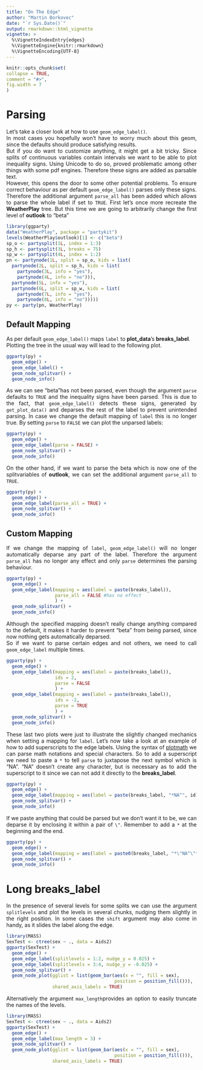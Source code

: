 ---
title: "On The Edge"
author: "Martin Borkovec"
date: "`r Sys.Date()`"
output: rmarkdown::html_vignette
vignette: >
  %\VignetteIndexEntry{edges}
  %\VignetteEngine{knitr::rmarkdown}
  %\VignetteEncoding{UTF-8}   
---
<style>
body {
text-align: justify}
</style>

```{r setup, include = FALSE}
knitr::opts_chunk$set(
collapse = TRUE,
comment = "#>",
fig.width = 7
)
```
# Parsing

Let's take a closer look at how to use `geom_edge_label()`.  
In most cases you hopefully won't have to worry much about this geom, since the defaults should produce satisfying results.  
But if you do want to customize anything, it might get a bit tricky. Since splits of continuous variables contain intervals we want to be able to plot inequality signs. Using Unicode to do so, proved problematic among other things with some pdf engines. Therefore these signs are added as parsable text.  
However, this opens the door to some other potential problems. To ensure correct behaviour as per default `geom_edge_label()` parses only these signs. Therefore the additional argument `parse_all` has been added which allows to parse the whole label if set to `TRUE`. 
First let's once more recreate the **WeatherPlay** tree. But this time we are going to arbitrarily change the first 
level of **outlook** to "beta"

```{r, echo = T, message= FALSE}
library(ggparty) 
data("WeatherPlay", package = "partykit")
levels(WeatherPlay$outlook)[1] <- c("beta")
sp_o <- partysplit(1L, index = 1:3)
sp_h <- partysplit(3L, breaks = 75)
sp_w <- partysplit(4L, index = 1:2)
pn <- partynode(1L, split = sp_o, kids = list(
  partynode(2L, split = sp_h, kids = list(
    partynode(3L, info = "yes"),
    partynode(4L, info = "no"))),
  partynode(5L, info = "yes"),
  partynode(6L, split = sp_w, kids = list(
    partynode(7L, info = "yes"),
    partynode(8L, info = "no")))))
py <- party(pn, WeatherPlay)
```

## Default Mapping

As per default `geom_edge_label()` maps `label` to **plot_data**'s **breaks_label**.     
Plotting the tree in the usual way will lead to the following plot.

```{r}
ggparty(py) +
  geom_edge() +
  geom_edge_label() +
  geom_node_splitvar() +
  geom_node_info()
```

As we can see "beta"has not been parsed, even though the argument `parse` defaults to `TRUE` and the inequality signs have been parsed. This is due to the fact, that `geom_edge_label()` detects these signs, generated by `get_plot_data()` and deparses the rest of the label to prevent unintended parsing. In case we change the default mapping of `label` this is no longer true. 
By setting `parse` to `FALSE` we can plot the unparsed labels:
```{r}
ggparty(py) +
  geom_edge() +
  geom_edge_label(parse = FALSE) +
  geom_node_splitvar() +
  geom_node_info()
```

On the other hand, if we want to parse the beta which is now one of the splitvariables of **outlook**, we can set the additional argument `parse_all` to `TRUE`. 
```{r}
ggparty(py) +
  geom_edge() +
  geom_edge_label(parse_all = TRUE) +
  geom_node_splitvar() +
  geom_node_info()
```

## Custom Mapping

If we change the mapping of `label`, `geom_edge_label()` will no longer automatically deparse any part of the label. Therefore the argument `parse_all` has no longer any effect and only `parse` determines the parsing behaviour.  

```{r}
ggparty(py) +
  geom_edge() +
  geom_edge_label(mapping = aes(label = paste(breaks_label)),
                  parse_all = FALSE #has no effect
                  ) +
  geom_node_splitvar() +
  geom_node_info()
```

Although the specified mapping doesn't really change anything compared to the default, it makes it harder to prevent "beta" from being parsed, since now nothing gets automatically deparsed.  
So if we want to parse certain edges and not others, we need to call `geom_edge_label` multiple times.

```{r}
ggparty(py) +
  geom_edge() +
  geom_edge_label(mapping = aes(label = paste(breaks_label)),
                  ids = 2,
                  parse = FALSE
                  ) +
  geom_edge_label(mapping = aes(label = paste(breaks_label)),
                  ids = -2,
                  parse = TRUE
                  ) +
  geom_node_splitvar() +
  geom_node_info()
```

These last two plots were just to illustrate the slightly changed mechanics when setting a mapping for `label`. Let's now take a look at an example of how to add superscripts to the edge labels. Using the syntax of [plotmath](https://stat.ethz.ch/R-manual/R-devel/library/grDevices/html/plotmath.html) we can parse math notations and special characters. So to add a superscript we need to paste a `*` to tell `parse` to juxtapose the next symbol which is "NA". "NA" doesn't create any character, but is necessary as to add the superscript to it since we can not add it directly to the **breaks_label**. 
```{r}
ggparty(py) +
  geom_edge() +
  geom_edge_label(mapping = aes(label = paste(breaks_label, "*NA^", id))) +
  geom_node_splitvar() +
  geom_node_info()
```

If we paste anything that could be parsed but we don't want it to be, we can deparse it by enclosing it within a pair of `\"`. Remember to add a `*` at the beginning and the end.


```{r}
ggparty(py) +
  geom_edge() +
  geom_edge_label(mapping = aes(label = paste0(breaks_label, "*\"NA^\"*", 1:8))) +
  geom_node_splitvar() +
  geom_node_info()
```

# Long breaks_label

In the presence of several levels for some splits we can use the argument `splitlevels` and plot the levels in several chunks, nudging them slightly in the right position. In some cases the `shift` argument may also come in handy, as it slides the label along the edge.


```{r}
library(MASS)
SexTest <- ctree(sex ~ ., data = Aids2)
ggparty(SexTest) +
  geom_edge() + 
  geom_edge_label(splitlevels = 1:2, nudge_y = 0.025) +
  geom_edge_label(splitlevels = 3:4, nudge_y = -0.025) +
  geom_node_splitvar() +
  geom_node_plot(gglist = list(geom_bar(aes(x = "", fill = sex),
                                        position = position_fill())),
                 shared_axis_labels = TRUE)
```

Alternatively the argument `max_length`provides an option to easily truncate the names of the levels.
```{r}
library(MASS)
SexTest <- ctree(sex ~ ., data = Aids2)
ggparty(SexTest) +
  geom_edge() + 
  geom_edge_label(max_length = 3) +
  geom_node_splitvar() +
  geom_node_plot(gglist = list(geom_bar(aes(x = "", fill = sex),
                                        position = position_fill())),
                 shared_axis_labels = TRUE)
```

